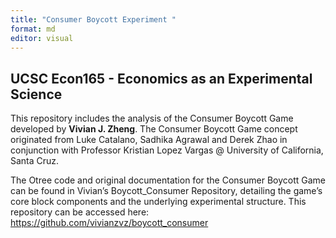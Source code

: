 ```yaml
---
title: "Consumer Boycott Experiment "
format: md
editor: visual
---
```


## UCSC Econ165 - **Economics as an Experimental Science**

This repository includes the analysis of the Consumer Boycott Game developed by **Vivian J. Zheng**. The Consumer Boycott Game concept originated from Luke Catalano, Sadhika Agrawal and Derek Zhao in conjunction with Professor Kristian Lopez Vargas @ University of California, Santa Cruz.

The Otree code and original documentation for the Consumer Boycott Game can be found in Vivian's Boycott_Consumer Repository, detailing the game's core block components and the underlying experimental structure. This repository can be accessed here: <https://github.com/vivianzvz/boycott_consumer>
